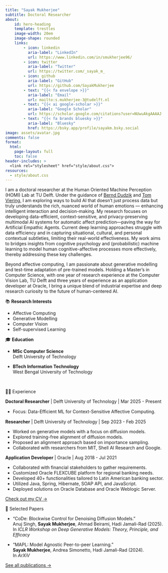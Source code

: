 ```yaml
---
title: "Sayak Mukherjee"
subtitle: Doctoral Researcher
about:
    id: hero-heading
    template: trestles
    image-width: 20em
    image-shape: rounded
    links:
        - icon: linkedin
          aria-label: "LinkedIn"
          url: https://www.linkedin.com/in/smukherjee96/
        - icon: twitter
          aria-label: "Twitter"
          url: https://twitter.com/_sayak_m_
        - icon: github
          aria-label: "GitHub"
          url: https://github.com/SayakMukherjee
        - text: "{{< fa envelope >}}"
          aria-label: "Email"
          url: mailto:s.mukherjee-3@tudelft.nl
        - text: "{{< ai google-scholar >}}"
          aria-label: "Google Scholar"
          url: https://scholar.google.com/citations?user=NUwuAkgAAAAJ
        - text: "{{< fa brands bluesky >}}"
          aria-label: "Bluesky"
          href: https://bsky.app/profile/sayakm.bsky.social
image: assets/avatar.jpg
comments: false
format: 
  html:
    page-layout: full
    toc: false
header-includes: >
  <link rel="stylesheet" href="style/about.css">
resources:
  - style/about.css
---
```


:::{#hero-heading}

I am a doctoral researcher at the Human Oriented Machine Perception (HOMI) Lab at TU Delft. Under the guidance of [Bernd Dudzik](https://www.tudelft.nl/en/staff/b.j.w.dudzik/?cHash=14faedd04b6a16627463d4d97027a904) and [Tom Viering](https://www.tomviering.nl/), I am exploring ways to build AI that doesn't just process data but truly understands the rich, nuanced world of human emotions — enhancing intelligent interaction and decision-making. My research focuses on developing data-efficient, context-sensitive, and privacy-preserving multimodal AI systems for automatic affect prediction—paving the way for Artificial Empathic Agents. Current deep learning approaches struggle with data efficiency and in capturing situational, cultural, and personal contextual subtleties, limiting their real-world effectiveness. My work aims to bridges insights from cognitive psychology and (probabilistic) machine learning to model human cognitive-affective processes more effectively, thereby addressing these key challenges. 

Beyond affective computing, I am passionate about generative modelling and test-time adaptation of pre-trained models. Holding a Master’s in Computer Science, with one year of research experience at the Computer Vision Lab, TU Delft and three years of experience as an application developer at Oracle, I bring a unique blend of industrial expertise and deep research curiosity to the future of human-centered AI.

::: {.grid}

::: {.g-col-12 .g-col-md-6 #about-me-1}

📚 **Research Interests**

- Affective Computing
- Generative Modelling
- Computer Vision
- Self-supervised Learning

:::

::: {.g-col-12 .g-col-md-6 #about-me-2}

🎓 **Education**

- **MSc Computer Science**    
Delft University of Technology

- **BTech Information Technology**    
West Bengal University of Technology

:::

:::

:::

&nbsp;

<!-- Experience Section -->

::: {.grid .about-content}

::: {.g-col-12 .g-col-md-5}

<p class='custom-about-header'>🧑‍💻 Experience</p>

:::

::: {.g-col-12 .g-col-md-7}


**Doctoral Researcher** | Delft University of Technology | Mar 2025 - Present

- Focus: Data-Eﬀicient ML for Context-Sensitive Affective Computing.

**Researcher** | Delft University of Technology | Sep 2023 - Feb 2025

- Worked on generative models with a focus on diffusion models.
- Explored training-free alignment of diffusion models.
- Proposed an alignment approach based on importance sampling.
- Collaborated with researchers from MIT, Shell AI Research and Google.

**Application Developer** | Oracle | Aug 2018 - Jul 2021

- Collaborated with financial stakeholders to gather requirements.
- Customized Oracle FLEXCUBE platform for regional banking needs.
- Developed 40+ functionalities tailored to Latin American banking sector.
- Utilized Java, Spring, Hibernate, SOAP API, and JavaScript.
- Deployed solutions on Oracle Database and Oracle Weblogic Server.

[Check out my CV &rarr;](/about){.about-links .subtitle}

:::

:::

<!-- Publication Section -->

::: {.grid .about-content}

::: {.g-col-12 .g-col-md-5}

<p class='custom-about-header'> 📝 Selected Papers</p>

:::

::: {.g-col-12 .g-col-md-7}

- "CoDe: Blockwise Control for Denoising Diffusion Models."  
Anuj Singh, **Sayak Mukherjee**, Ahmad Beirami, Hadi Jamali-Rad (2025).     
In *ICLR Workshop on Deep Generative Models: Theory, Principle, and Efficacy* 

- "MAPL: Model Agnostic Peer-to-peer Learning."     
**Sayak Mukherjee**, Andrea Simonetto, Hadi Jamali-Rad (2024).      
In *ArXiV*     

[See all publications &rarr;](/papers){.about-links .subtitle}

:::

:::
